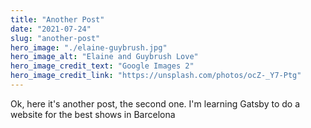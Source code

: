 ```yaml
---
title: "Another Post"
date: "2021-07-24"
slug: "another-post"
hero_image: "./elaine-guybrush.jpg"
hero_image_alt: "Elaine and Guybrush Love"
hero_image_credit_text: "Google Images 2"
hero_image_credit_link: "https://unsplash.com/photos/ocZ-_Y7-Ptg"
---
```


Ok, here it's another post, the second one. I'm learning Gatsby to do a website for the best shows in Barcelona